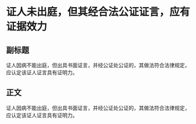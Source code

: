 # 证人未出庭，但其经合法公证证言，应有证据效力
## 副标题
证人因病不能出庭，但出具书面证言，并经公证处公证的，其做法符合法律规定，应认定该证人证言具有证明力。
## 正文
证人因病不能出庭，但出具书面证言，并经公证处公证的，其做法符合法律规定，应认定该证人证言具有证明力。